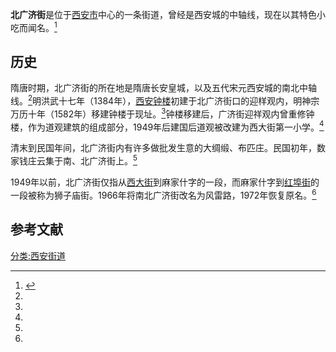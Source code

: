 {{Infobox China Road
|中文道路名称= 北广济街
|道路名称拼音= Beiguangji Jie
|道路方向= NS
|路牌类型= Xi'an
|图片= 
|图片说明= 
|道路属性= 
|道路总长度= 0.79
|规划总长度=
|已通车长度=
|车速限制=
|行车线数量=
|所在地区= [[西安市|西安市]][[莲湖区|莲湖区]]
|起点= [[朱雀门|朱雀门]]
|终点= [[承天门|承天门]]
}}
'''北广济街'''是位于[[西安市|西安市]]中心的一条街道，曾经是西安城的中轴线，现在以其特色小吃而闻名。<ref name=xawb>{{Cite web |url= http://epaper.xiancn.com/xawb/html/2014-01/19/content_271983.htm |title= 北广济街 |author= 赵珍 |date= 2014年1月19日 |publisher= 西安晚报 |language= zh-hans |accessdate= 2014年8月7日 |quote=  |archive-url= https://web.archive.org/web/20160305011131/http://epaper.xiancn.com/xawb/html/2014-01/19/content_271983.htm |archive-date= 2016年3月5日 |dead-url= yes }}</ref>

==历史==
隋唐时期，北广济街的所在地是隋唐长安皇城，以及五代宋元西安城的南北中轴线。<ref name=xawb/>明洪武十七年（1384年），[[西安钟楼|西安钟楼]]初建于北广济街口的迎样观内，明神宗万历十年（1582年）移建钟楼于现址。<ref name=xawb/>钟楼移建后，广济街迎祥观内曾重修钟楼，作为道观建筑的组成部分，1949年后建国后道观被改建为西大街第一小学。<ref name=xawb/>

清末到民国年间，北广济街内有许多做批发生意的大绸缎、布匹庄。民国初年，数家钱庄云集于南、北广济街上。<ref name=xawb/>

1949年以前，北广济街仅指从[[西大街_(西安)|西大街]]到麻家什字的一段，而麻家什字到[[红埠街|红埠街]]的一段被称为狮子庙街。1966年将南北广济街改名为风雷路，1972年恢复原名。<ref name=xawb/>

==参考文献==
{{reflist}}

[[分类:西安街道|分类:西安街道]]